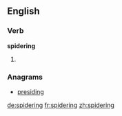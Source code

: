 ==English==

===Verb===
'''spidering'''

# {{present participle of|spider}}

===Anagrams===
* [[presiding#English|presiding]]

[[de:spidering]]
[[fr:spidering]]
[[zh:spidering]]